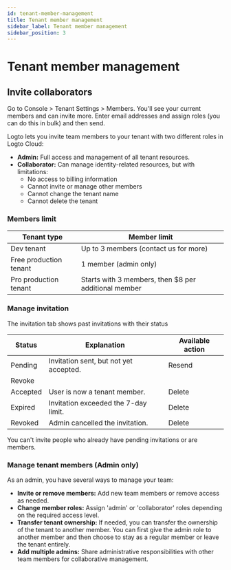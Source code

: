 ```yaml
---
id: tenant-member-management
title: Tenant member management
sidebar_label: Tenant member management
sidebar_position: 3
---
```


# Tenant member management

## Invite collaborators

Go to <CloudLink to="/tenant-settings/members">Console > Tenant Settings > Members</CloudLink>. You'll see your current members and can invite more. Enter email addresses and assign roles (you can do this in bulk) and then send.

Logto lets you invite team members to your tenant with two different roles in Logto Cloud:

- **Admin:** Full access and management of all tenant resources.
- **Collaborator:** Can manage identity-related resources, but with limitations:
  - No access to billing information
  - Cannot invite or manage other members
  - Cannot change the tenant name
  - Cannot delete the tenant

### Members limit

| Tenant type            | Member limit                                         |
| ---------------------- | ---------------------------------------------------- |
| Dev tenant             | Up to 3 members (contact us for more)                |
| Free production tenant | 1 member (admin only)                                |
| Pro production tenant  | Starts with 3 members, then $8 per additional member |

### Manage invitation

The invitation tab shows past invitations with their status

| Status   | Explanation                            | Available action |
| -------- | -------------------------------------- | ---------------- |
| Pending  | Invitation sent, but not yet accepted. | Resend           |
| Revoke   |
| Accepted | User is now a tenant member.           | Delete           |
| Expired  | Invitation exceeded the 7-day limit.   | Delete           |
| Revoked  | Admin cancelled the invitation.        | Delete           |

You can't invite people who already have pending invitations or are members.

### Manage tenant members (Admin only)

As an admin, you have several ways to manage your team:

- **Invite or remove members:** Add new team members or remove access as needed.
- **Change member roles:** Assign 'admin' or 'collaborator' roles depending on the required access level.
- **Transfer tenant ownership:** If needed, you can transfer the ownership of the tenant to another member. You can first give the admin role to another member and then choose to stay as a regular member or leave the tenant entirely.
- **Add multiple admins:** Share administrative responsibilities with other team members for collaborative management.
